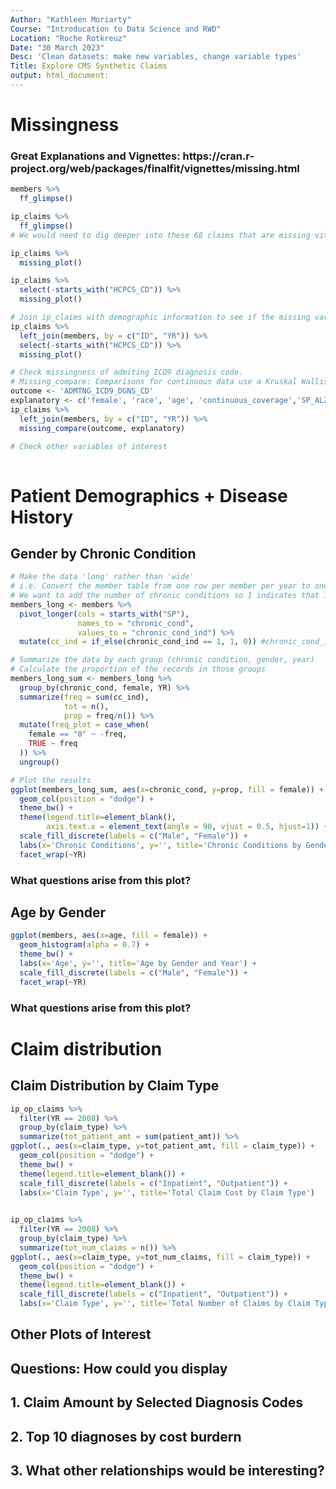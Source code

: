 ```yaml
---
Author: "Kathleen Moriarty"
Course: "Introducation to Data Science and RWD"
Location: "Roche Rotkreuz"
Date: "30 March 2023"
Desc: 'Clean datasets: make new variables, change variable types'
Title: Explore CMS Synthetic Claims
output: html_document:
---
```


# Missingness
### Great Explanations and Vignettes: https://cran.r-project.org/web/packages/finalfit/vignettes/missing.html

```r

members %>% 
  ff_glimpse()

ip_claims %>% 
  ff_glimpse()
# We would need to dig deeper into these 68 claims that are missing vital information.

ip_claims %>% 
  missing_plot()

ip_claims %>% 
  select(-starts_with("HCPCS_CD")) %>% 
  missing_plot()

# Join ip_claims with demographic information to see if the missing variables are at random when looking at demographics
ip_claims %>% 
  left_join(members, by = c("ID", "YR")) %>% 
  select(-starts_with("HCPCS_CD")) %>% 
  missing_plot()

# Check missingness of admiting ICD9 diagnosis code.
# Missing_compare: Comparisons for continuous data use a Kruskal Wallis and for discrete data a chi-squared test.
outcome <- 'ADMTNG_ICD9_DGNS_CD'
explanatory <- c('female', 'race', 'age', 'continuous_coverage','SP_ALZHDMTA')
ip_claims %>% 
  left_join(members, by = c("ID", "YR")) %>% 
  missing_compare(outcome, explanatory)

# Check other variables of interest
  
```

# Patient Demographics + Disease History


## Gender by Chronic Condition 


```r

# Make the data 'long' rather than 'wide'
# i.e. Convert the member table from one row per member per year to one row per member per chronic condition
# We want to add the number of chronic conditions so 1 indicates that it exists, otherwise 0.
members_long <- members %>%
  pivot_longer(cols = starts_with("SP"),
               names_to = "chronic_cond", 
               values_to = "chronic_cond_ind") %>% 
  mutate(cc_ind = if_else(chronic_cond_ind == 1, 1, 0)) #chronic_cond_ind: 2 means No, 1 means Yes

# Summarize the data by each group (chronic condition, gender, year)
# Calculate the proportion of the records in those groups
members_long_sum <- members_long %>% 
  group_by(chronic_cond, female, YR) %>% 
  summarize(freq = sum(cc_ind),
            tot = n(),
            prop = freq/n()) %>%
  mutate(freq_plot = case_when(
    female == "0" ~ -freq,
    TRUE ~ freq
  )) %>% 
  ungroup()

# Plot the results
ggplot(members_long_sum, aes(x=chronic_cond, y=prop, fill = female)) +
  geom_col(position = "dodge") + 
  theme_bw() +
  theme(legend.title=element_blank(), 
        axis.text.x = element_text(angle = 90, vjust = 0.5, hjust=1)) +
  scale_fill_discrete(labels = c("Male", "Female")) +
  labs(x='Chronic Conditions', y='', title='Chronic Conditions by Gender and Year') +
  facet_wrap(~YR)

```

### What questions arise from this plot?

## Age by Gender

```r
ggplot(members, aes(x=age, fill = female)) +
  geom_histogram(alpha = 0.7) +
  theme_bw() +
  labs(x='Age', y='', title='Age by Gender and Year') +
  scale_fill_discrete(labels = c("Male", "Female")) +
  facet_wrap(~YR)

```

### What questions arise from this plot?

# Claim distribution

## Claim Distribution by Claim Type

```r

ip_op_claims %>% 
  filter(YR == 2008) %>% 
  group_by(claim_type) %>% 
  summarize(tot_patient_amt = sum(patient_amt)) %>% 
ggplot(., aes(x=claim_type, y=tot_patient_amt, fill = claim_type)) +
  geom_col(position = "dodge") + 
  theme_bw() +
  theme(legend.title=element_blank()) +
  scale_fill_discrete(labels = c("Inpatient", "Outpatient")) +
  labs(x='Claim Type', y='', title='Total Claim Cost by Claim Type')

  
ip_op_claims %>% 
  filter(YR == 2008) %>% 
  group_by(claim_type) %>% 
  summarize(tot_num_claims = n()) %>% 
ggplot(., aes(x=claim_type, y=tot_num_claims, fill = claim_type)) +
  geom_col(position = "dodge") + 
  theme_bw() +
  theme(legend.title=element_blank()) +
  scale_fill_discrete(labels = c("Inpatient", "Outpatient")) +
  labs(x='Claim Type', y='', title='Total Number of Claims by Claim Type')

```

## Other Plots of Interest

## Questions: How could you display 
## 1. Claim Amount by Selected Diagnosis Codes
## 2. Top 10 diagnoses by cost burdern
## 3. What other relationships would be interesting?

